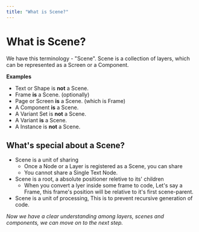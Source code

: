 ```yaml
---
title: "What is Scene?"
---
```


# What is Scene?

We have this terminology - "Scene". Scene is a collection of layers, which can be represented as a Screen or a Component.

**Examples**

- Text or Shape is **not** a Scene.
- Frame **is** a Scene. (optionally)
- Page or Screen **is** a Scene. (which is Frame)
- A Component **is** a Scene.
- A Variant Set is **not** a Scene.
- A Variant **is** a Scene.
- A Instance is **not** a Scene.

## What's special about a Scene?

- Scene is a unit of sharing
  - Once a Node or a Layer is registered as a Scene, you can share
  - You cannot share a Single Text Node.
- Scene is a root, a absolute positioner reletive to its' children
  - When you convert a lyer inside some frame to code, Let's say a Frame, this frame's position will be relative to it's first scene-parent.
- Scene is a unit of processing, This is to prevent recursive generation of code.

_Now we have a clear understanding among layers, scenes and components, we can move on to the next step._
